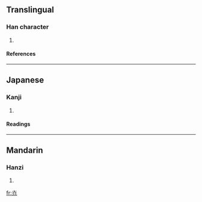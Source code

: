 {{see|光}}

==Translingual==
===Han character===
{{Han char|rn=86|rad=火|as=02|sn=6|four=|canj=火竹山 (FHU)}}
# {{defn|Han|sort=火02}}
====References====
{{Han ref|kx=0665.050|dkj=18854|dj=1075.020|hdz=32188.080|uh=706E|ud=28782}}

----
==Japanese==
===Kanji===
{{ja-kanji|grade=|rs=火02}}
# {{defn|Japanese}} 
====Readings====
{{ja-readings|on=[[コウ]] (kō)|kun=[[ひかある]] (hikaaru), [[ひかり]] (hikari)}}

----
==Mandarin==
===Hanzi===
{{cmn-hanzi|pin=[[guāng]] (guang1)|wg=kuang<sup>1</sup>}}
# {{defn|Mandarin}}

[[fr:灮]]